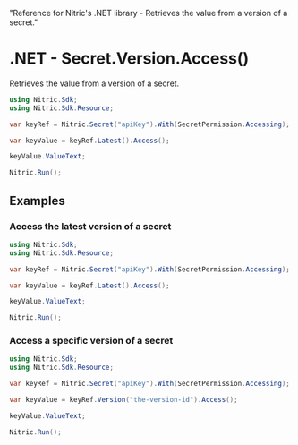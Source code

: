   "Reference for Nitric's .NET library - Retrieves the value from a version of a secret."

# .NET - Secret.Version.Access()

Retrieves the value from a version of a secret.

```csharp
using Nitric.Sdk;
using Nitric.Sdk.Resource;

var keyRef = Nitric.Secret("apiKey").With(SecretPermission.Accessing);

var keyValue = keyRef.Latest().Access();

keyValue.ValueText;

Nitric.Run();
```

## Examples

### Access the latest version of a secret

```csharp
using Nitric.Sdk;
using Nitric.Sdk.Resource;

var keyRef = Nitric.Secret("apiKey").With(SecretPermission.Accessing);

var keyValue = keyRef.Latest().Access();

keyValue.ValueText;

Nitric.Run();
```

### Access a specific version of a secret

```csharp
using Nitric.Sdk;
using Nitric.Sdk.Resource;

var keyRef = Nitric.Secret("apiKey").With(SecretPermission.Accessing);

var keyValue = keyRef.Version("the-version-id").Access();

keyValue.ValueText;

Nitric.Run();
```
